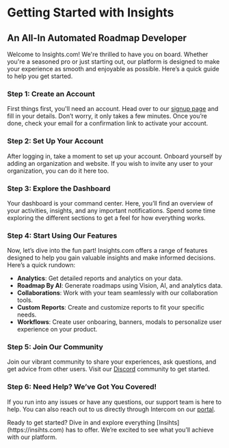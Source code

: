 
# Getting Started with Insights

## An All-In Automated Roadmap Developer

Welcome to Insights.com! We're thrilled to have you on board. Whether you're a seasoned pro or just starting out, our platform is designed to make your experience as smooth and enjoyable as possible. Here’s a quick guide to help you get started.

<Steps>

### Step 1: Create an Account
First things first, you'll need an account. Head over to our [signup page](https://www.insihts.com/auth/sign-up) and fill in your details. Don’t worry, it only takes a few minutes. Once you’re done, check your email for a confirmation link to activate your account.

### Step 2: Set Up Your Account
After logging in, take a moment to set up your account. Onboard yourself by adding an organization and website. If you wish to invite any user to your organization, you can do it here too.

### Step 3: Explore the Dashboard
Your dashboard is your command center. Here, you’ll find an overview of your activities, insights, and any important notifications. Spend some time exploring the different sections to get a feel for how everything works.

### Step 4: Start Using Our Features
Now, let’s dive into the fun part! Insights.com offers a range of features designed to help you gain valuable insights and make informed decisions. Here’s a quick rundown:

- **Analytics**: Get detailed reports and analytics on your data.
- **Roadmap By AI**: Generate roadmaps using Vision, AI, and analytics data.
- **Collaborations**: Work with your team seamlessly with our collaboration tools.
- **Custom Reports**: Create and customize reports to fit your specific needs.
- **Workflows**: Create user onboaring, banners, modals to personalize user experience on your product.

### Step 5: Join Our Community
Join our vibrant community to share your experiences, ask questions, and get advice from other users. Visit our [Discord](https://discord.com/invite/ewnbjNH9BV) community to get started.

### Step 6: Need Help? We’ve Got You Covered!
If you run into any issues or have any questions, our support team is here to help. You can also reach out to us directly through Intercom on our [portal](https://insihts.com).

</Steps>

<Callout>
  Ready to get started? Dive in and explore everything [Insihts](https://insihts.com) has to offer. We’re excited to see what you’ll achieve with our platform.
</Callout>

